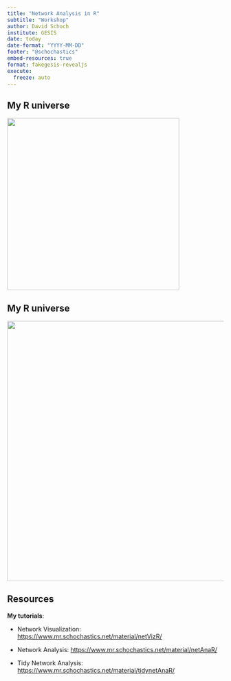 ```yaml
---
title: "Network Analysis in R"
subtitle: "Workshop"
author: David Schoch
institute: GESIS
date: today
date-format: "YYYY-MM-DD"
footer: "@schochastics"
embed-resources: true
format: fakegesis-revealjs
execute:
  freeze: auto
---
```



## My R universe

<img src="img/hex.png" width="400">


## My R universe

<img src="img/hex_net.png" width="605">




## Resources

**My tutorials**:  

- Network Visualization: <https://www.mr.schochastics.net/material/netVizR/>

- Network Analysis: <https://www.mr.schochastics.net/material/netAnaR/>

- Tidy Network Analysis: <https://www.mr.schochastics.net/material/tidynetAnaR/>